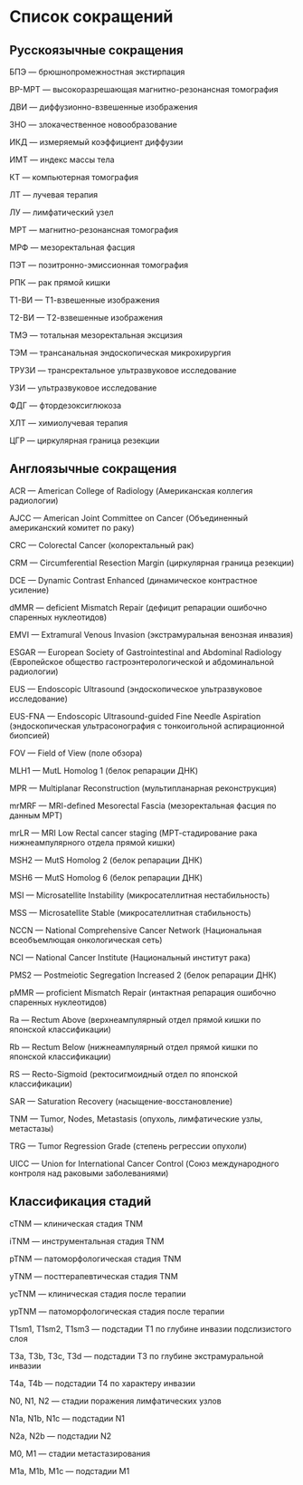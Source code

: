 # Список сокращений {.unnumbered}

## Русскоязычные сокращения

БПЭ — брюшнопромежностная экстирпация

ВР-МРТ — высокоразрешающая магнитно-резонансная томография

ДВИ — диффузионно-взвешенные изображения

ЗНО — злокачественное новообразование

ИКД — измеряемый коэффициент диффузии

ИМТ — индекс массы тела

КТ — компьютерная томография

ЛТ — лучевая терапия

ЛУ — лимфатический узел

МРТ — магнитно-резонансная томография

МРФ — мезоректальная фасция

ПЭТ — позитронно-эмиссионная томография

РПК — рак прямой кишки

Т1-ВИ — Т1-взвешенные изображения

Т2-ВИ — Т2-взвешенные изображения

ТМЭ — тотальная мезоректальная эксцизия

ТЭМ — трансанальная эндоскопическая микрохирургия

ТРУЗИ — трансректальное ультразвуковое исследование

УЗИ — ультразвуковое исследование

ФДГ — фтордезоксиглюкоза

ХЛТ — химиолучевая терапия

ЦГР — циркулярная граница резекции

## Англоязычные сокращения

ACR — American College of Radiology (Американская коллегия радиологии)

AJCC — American Joint Committee on Cancer (Объединенный американский комитет по раку)

CRC — Colorectal Cancer (колоректальный рак)

CRM — Circumferential Resection Margin (циркулярная граница резекции)

DCE — Dynamic Contrast Enhanced (динамическое контрастное усиление)

dMMR — deficient Mismatch Repair (дефицит репарации ошибочно спаренных нуклеотидов)

EMVI — Extramural Venous Invasion (экстрамуральная венозная инвазия)

ESGAR — European Society of Gastrointestinal and Abdominal Radiology (Европейское общество гастроэнтерологической и абдоминальной радиологии)

EUS — Endoscopic Ultrasound (эндоскопическое ультразвуковое исследование)

EUS-FNA — Endoscopic Ultrasound-guided Fine Needle Aspiration (эндоскопическая ультрасонография с тонкоигольной аспирационной биопсией)

FOV — Field of View (поле обзора)

MLH1 — MutL Homolog 1 (белок репарации ДНК)

MPR — Multiplanar Reconstruction (мультипланарная реконструкция)

mrMRF — MRI-defined Mesorectal Fascia (мезоректальная фасция по данным МРТ)

mrLR — MRI Low Rectal cancer staging (МРТ-стадирование рака нижнеампулярного отдела прямой кишки)

MSH2 — MutS Homolog 2 (белок репарации ДНК)

MSH6 — MutS Homolog 6 (белок репарации ДНК)

MSI — Microsatellite Instability (микросателлитная нестабильность)

MSS — Microsatellite Stable (микросателлитная стабильность)

NCCN — National Comprehensive Cancer Network (Национальная всеобъемлющая онкологическая сеть)

NCI — National Cancer Institute (Национальный институт рака)

PMS2 — Postmeiotic Segregation Increased 2 (белок репарации ДНК)

pMMR — proficient Mismatch Repair (интактная репарация ошибочно спаренных нуклеотидов)

Ra — Rectum Above (верхнеампулярный отдел прямой кишки по японской классификации)

Rb — Rectum Below (нижнеампулярный отдел прямой кишки по японской классификации)

RS — Recto-Sigmoid (ректосигмоидный отдел по японской классификации)

SAR — Saturation Recovery (насыщение-восстановление)

TNM — Tumor, Nodes, Metastasis (опухоль, лимфатические узлы, метастазы)

TRG — Tumor Regression Grade (степень регрессии опухоли)

UICC — Union for International Cancer Control (Союз международного контроля над раковыми заболеваниями)

## Классификация стадий

cTNM — клиническая стадия TNM

iTNM — инструментальная стадия TNM

pTNM — патоморфологическая стадия TNM

yTNM — посттерапевтическая стадия TNM

ycTNM — клиническая стадия после терапии

ypTNM — патоморфологическая стадия после терапии

T1sm1, T1sm2, T1sm3 — подстадии T1 по глубине инвазии подслизистого слоя

T3a, T3b, T3c, T3d — подстадии T3 по глубине экстрамуральной инвазии

T4a, T4b — подстадии T4 по характеру инвазии

N0, N1, N2 — стадии поражения лимфатических узлов

N1a, N1b, N1c — подстадии N1

N2a, N2b — подстадии N2

M0, M1 — стадии метастазирования

M1a, M1b, M1c — подстадии M1